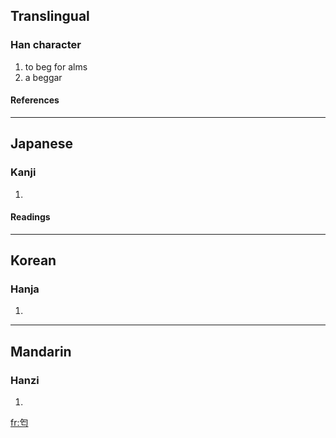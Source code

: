 ==Translingual==
===Han character===
{{Han char|rad=勹|as=03|sn=5|four=|canj=心卜女 (PYV), X心卜女 (XPYV)}}
# to beg for alms
# a beggar
====References====
{{Han ref|kx=0150.260|dkj=02505|dj=0340.010|hdz=10257.050|uh=5304|ud=21252}}
----
==Japanese==
===Kanji===
{{ja-kanji|grade=|rs=勹03}}
# {{defn|Japanese}} 
====Readings====
{{ja-readings|on=[[かい]] (kai)|kun=[[もとめる]] (motomeru)}}
----
==Korean==
===Hanja===
{{ko-hanja|hangeul=[[개]], [[갈]]|rv=gae, gal|mr=kae, kal}}
# {{defn|Korean}}
----
==Mandarin==
===Hanzi===
{{cmn-hanzi|pin=[[gài]] (gai4)|wg=kai<sup>4</sup>}}
# {{defn|Mandarin}}

[[fr:匄]]